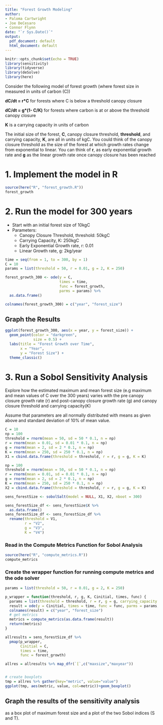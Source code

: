 ```yaml
---
title: "Forest Growth Modeling"
author:
- Paloma Cartwright
- Joe DeCesaro
- Connor Flynn
date: "`r Sys.Date()`"
output:
  pdf_document: default
  html_document: default
---
```


```r
knitr::opts_chunk$set(echo = TRUE)
library(sensitivity)
library(tidyverse)
library(deSolve)
library(here)
```

Consider the following model of forest growth (where forest size in measured in units of carbon (C))

**dC/dt = r\*C** for forests where C is below a threshold canopy closure

**dC/dt = g\*(1- C/K)** for forests where carbon is at or above the threshold canopy closure

**K** is a carrying capacity in units of carbon

The initial size of the forest, **C**, canopy closure threshold, **threshold**, and carrying capacity, **K**, are all in units of kgC. You could think of the canopy closure threshold as the size of the forest at which growth rates change from exponential to linear. You can think of **r**, as early exponential growth rate and **g** as the linear growth rate once canopy closure has been reached

# 1. Implement the model in R

```r
source(here("R", "forest_growth.R"))
forest_growth
```

# 2. Run the model for 300 years

-   Start with an initial forest size of 10kgC
-   Parameters:
    -   Canopy Closure Threshold, threshold: 50kgC
    -   Carrying Capacity, K: 250kgC
    -   Early Exponential Growth rate, r: 0.01
    -   Linear Growth rate, g: 2kg/year
    
\newpage

```r
time = seq(from = 1, to = 300, by = 1)
C = 10
params = list(threshold = 50, r = 0.01, g = 2, K = 250)

forest_growth_300 <- ode(y = C, 
                         times = time, 
                         func = forest_growth, 
                         parms = params) %>% 
  as.data.frame()

colnames(forest_growth_300) = c("year", "forest_size")
```

## Graph the Results

```r
ggplot(forest_growth_300, aes(x = year, y = forest_size)) +
  geom_point(color = "darkgreen", 
             size = 0.5) +
  labs(title = "Forest Growth over Time", 
       x = "Year", 
       y = "Forest Size") + 
  theme_classic()
```

\newpage

# 3. Run a Sobol Sensitivity Analysis

Explore how the estimated maximum and mean forest size (e.g maximum and mean values of C over the 300 years) varies with the pre canopy closure growth rate (r) and post-canopy closure growth rate (g) and canopy closure threshold and carrying capacity(K)

Assume that parameters are all normally distributed with means as given above and standard deviation of 10% of mean value. 

```r
C = 10 
np = 100 
threshold = rnorm(mean = 50, sd = 50 * 0.1, n = np)
r = rnorm(mean = 0.01, sd = 0.01 * 0.1, n = np)
g = rnorm(mean = 2, sd = 2 * 0.1, n = np)
K = rnorm(mean = 250, sd = 250 * 0.1, n = np)
X1 = cbind.data.frame(threshold = threshold, r = r, g = g, K = K)

np = 100 
threshold = rnorm(mean = 50, sd = 50 * 0.1, n = np)
r = rnorm(mean = 0.01, sd = 0.01 * 0.1, n = np)
g = rnorm(mean = 2, sd = 2 * 0.1, n = np)
K = rnorm(mean = 250, sd = 250 * 0.1, n = np)
X2 = cbind.data.frame(threshold = threshold, r = r, g = g, K = K)

sens_forestSize <- sobolSalt(model = NULL, X1, X2, nboot = 300)

sens_forestSize_df <- sens_forestSize$X %>% 
  as.data.frame()
sens_forestSize_df <- sens_forestSize_df %>% 
  rename(threshold = V1, 
         r = "V2", 
         g = "V3", 
         K = "V4")

```

### Read in the Compute Metrics Function for Sobol Analysis 

```r
source(here("R", "compute_metrics.R"))
compute_metrics
```

### Create the wrapper function for running compute metrics and the ode solver 

```r

params = list(threshold = 50, r = 0.01, g = 2, K = 250)

p_wrapper = function(threshold, r, g, K, Cinitial, times, func) {
  params = list(threshold = threshold, r = r, g = g, carrying_capacity = K)
  result = ode(y = Cinitial, times = time, func = func, parms = params, method = "daspk") 
  colnames(result) = c("year", "forest_size")
  # get metrics
  metrics = compute_metrics(as.data.frame(result))
  return(metrics)
}

allresults = sens_forestSize_df %>% 
  pmap(p_wrapper, 
       Cinitial = C, 
       times = time,
       func = forest_growth)

allres = allresults %>% map_dfr(`[`,c("maxsize","maxyear"))


# create boxplots
tmp = allres %>% gather(key="metric", value="value")
ggplot(tmp, aes(metric, value, col=metric))+geom_boxplot()
```





## Graph the results of the sensitivity analysis 

as a box plot of maximum forest size and a plot of the two Sobol indices (S and T). 

